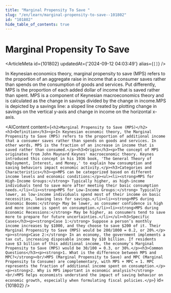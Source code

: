 ```yaml
---
title: "Marginal Propensity To Save "
slug: "/en/learn/marginal-propensity-to-save--101802"
id: "101802"
hide_table_of_contents: true
---
```



# Marginal Propensity To Save 

<ArticleMeta id={101802} updatedAt={'2024-09-12 04:03:49'} alias={`[]`} />
<div className='border-solid border-b border-t-0 my-4 border-[var(--ifm-color-gray-300)]' />

In Keynesian economics theory, marginal propensity to save (MPS) refers to the proportion of an aggregate raise in income that a consumer saves rather than spends on the consumption of goods and services. Put differently, MPS is the proportion of each added dollar of income that is saved rather than spent. MPS is a component of Keynesian macroeconomics theory and is calculated as the change in savings divided by the change in income.MPS is depicted by a savings line: a sloped line created by plotting change in savings on the vertical y-axis and change in income on the horizontal x-axis.

<AIContent content={`<h2>Marginal Propensity to Save (MPS)</h2><h3>Definition</h3><p>In Keynesian economic theory, the Marginal Propensity to Save (MPS) refers to the proportion of additional income that a consumer saves rather than spends on goods and services. In other words, MPS is the fraction of an increase in income that is saved rather than consumed.</p><h3>Origin</h3><p>The concept of MPS originates from John Maynard Keynes' macroeconomic theory. Keynes introduced this concept in his 1936 book, 'The General Theory of Employment, Interest, and Money,' to explain how consumption and saving behaviors impact economic activity.</p><h3>Categories and Characteristics</h3><p>MPS can be categorized based on different income levels and economic conditions:</p><ul><li><strong>MPS for High-Income Groups:</strong> Typically higher, as high-income individuals tend to save more after meeting their basic consumption needs.</li><li><strong>MPS for Low-Income Groups:</strong> Typically lower, as low-income individuals spend most of their income on basic necessities, leaving less for savings.</li><li><strong>MPS during Economic Booms:</strong> May be lower, as consumer confidence is high and more income is spent on consumption.</li><li><strong>MPS during Economic Recessions:</strong> May be higher, as consumers tend to save more to prepare for future uncertainties.</li></ul><h3>Specific Cases</h3><p><strong>Case 1:</strong> Suppose a person’s monthly income increases by $1000, and they choose to save $200 of it. Their Marginal Propensity to Save (MPS) would be 200/1000 = 0.2, or 20%.</p><p><strong>Case 2:</strong> In an economy, the government implements a tax cut, increasing disposable income by $10 billion. If residents save $3 billion of this additional income, the economy’s Marginal Propensity to Save (MPS) would be 30/100 = 0.3, or 30%.</p><h3>Common Questions</h3><p><strong>1. What is the difference between MPS and MPC?</strong><br/>MPS (Marginal Propensity to Save) and MPC (Marginal Propensity to Consume) are complementary, with MPS + MPC = 1. MPC represents the fraction of additional income spent on consumption.</p><p><strong>2. Why is MPS important in economic analysis?</strong><br/>MPS helps economists understand the impact of saving behavior on economic growth, especially when formulating fiscal policies.</p>`} id={101802} />
